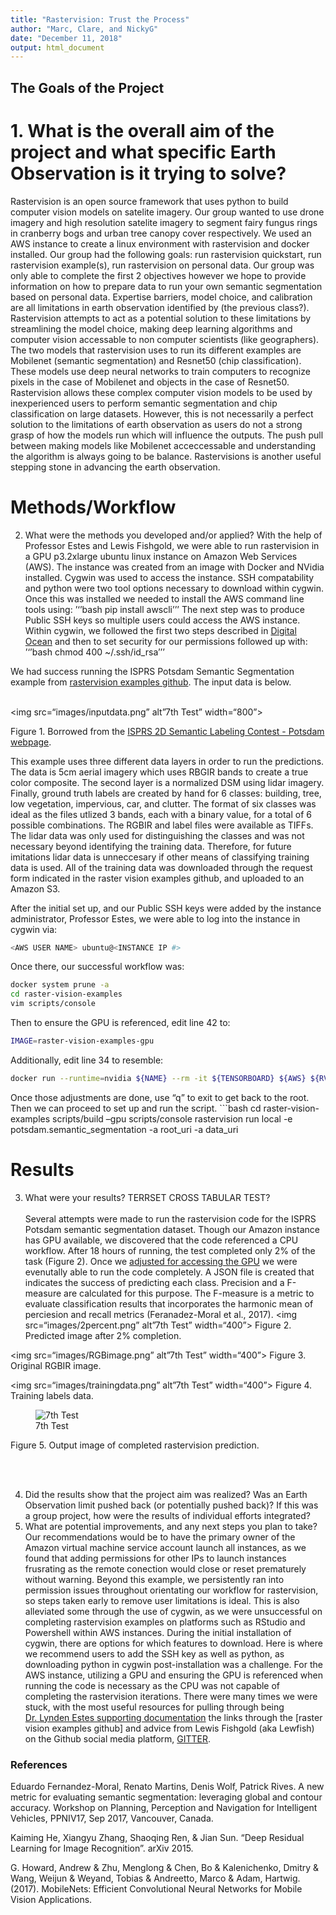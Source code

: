 ```yaml
---
title: "Rastervision: Trust the Process"
author: "Marc, Clare, and NickyG"
date: "December 11, 2018"
output: html_document
---
```


## The Goals of the Project 
# 1. What is the overall aim of the project and what specific Earth Observation is it trying to solve?
  Rastervision is an open source framework that uses python to build computer vision models on satelite imagery.  Our group wanted to use drone imagery and high resolution satelite imagery to segment fairy fungus rings in cranberry bogs and urban tree canopy cover respectively. We used an AWS instance to create a linux environment with rastervision and docker installed. Our group had the following goals: run rastervision quickstart, run rastervision example(s), run rastervision on personal data. Our group was only able to complete the first 2 objectives however we hope to provide information on how to prepare data to run your own semantic segmentation based on personal data.
  Expertise barriers, model choice, and calibration are all limitations in earth observation identified by (the previous class?). Rastervision attempts to act as a potential solution to these limitations by streamlining the model choice, making deep learning algorithms and computer vision accessable to non computer scientists (like geographers). The two models that rastervision uses to run its different examples are Mobilenet (semantic segmentation) and Resnet50 (chip classification).  These models use deep neural networks to train computers to recognize pixels in the case of Mobilenet and objects in the case of Resnet50. Rastervision allows these complex computer vision models to be used by inexperienced users to perform semantic segmentation and chip classification on large datasets. However, this is not necessarily a perfect solution to the limitations of earth observation as users do not a strong grasp of how the models run which will influence the outputs. The push pull between making models like Mobilenet acceccessable and understanding the algorithm is always going to be balance. Rastervisions is another useful stepping stone in advancing the earth observation.    
  
# Methods/Workflow
2. What were the methods you developed and/or applied?
With the help of Professor Estes and Lewis Fishgold, we were able to run rastervision in a GPU p3.2xlarge ubuntu linux instance on Amazon Web Services (AWS). The instance was created from an image with Docker and NVidia installed. Cygwin was used to access the instance. SSH compatability and python were two tool options necessary to download within cygwin. Once this was installed we needed to install the AWS command line tools using: 
'''bash
pip install awscli
'''
The next step was to produce Public SSH keys so multiple users could access the AWS instance. Within cygwin, we followed the first two steps described in [Digital Ocean](https://www.digitalocean.com/community/tutorials/how-to-set-up-ssh-keys--2) and then to set security for our permissions followed up with:
'''bash
chmod 400 ~/.ssh/id_rsa
'''

We had success running the ISPRS Potsdam Semantic Segmentation example from [rastervision examples github](https://github.com/azavea/raster-vision-examples). The input data is below.
<br><br>

<img src="images/inputdata.png" alt"7th Test" width="800">

Figure 1. Borrowed from the [ISPRS 2D Semantic Labeling Contest - Potsdam webpage](http://www2.isprs.org/commissions/comm3/wg4/2d-sem-label-potsdam.html).

This example uses three different data layers in order to run the predictions. The data is 5cm aerial imagery which uses RBGIR bands to create a true color composite. The second layer is a normalized DSM using lidar imagery.  Finally, ground truth labels are created by hand for 6 classes: building, tree, low vegetation, impervious, car, and clutter. The format of six classes was ideal as the files utlized 3 bands, each with a binary value, for a total of 6 possible combinations. The RGBIR and label files were available as TIFFs. The lidar data was only used for distinguishing the classes and was not necessary beyond identifying the training data. Therefore, for future imitations lidar data is unneccesary if other means of classifying training data is used. All of the training data was downloaded through the request form indicated in the raster vision examples github, and uploaded to an Amazon S3. 

After the initial set up, and our Public SSH keys were added by the instance administrator, Professor Estes, we were able to log into the instance in cygwin via:
```bash
<AWS USER NAME> ubuntu@<INSTANCE IP #>
```
Once there, our successful workflow was:
```bash
docker system prune -a
cd raster-vision-examples
vim scripts/console
```
Then to ensure the GPU is referenced, edit line 42 to:
```bash
IMAGE=raster-vision-examples-gpu
```
Additionally, edit line 34 to resemble:
```bash
docker run --runtime=nvidia ${NAME} --rm -it ${TENSORBOARD} ${AWS} ${RV_CONFIG}
```
Once those adjustments are done, use "q" to exit to get back to the root. Then we can proceed to set up and run the script. 
```bash
cd raster-vision-examples 
scripts/build --gpu
scripts/console
rastervision run local -e potsdam.semantic_segmentation -a root_uri <Path to S3 data ouput location> -a data_uri <Path to S3 Data Folder>


# Results
3. What were your results? TERRSET CROSS TABULAR TEST? <br><br>
Several attempts were made to run the rastervision code for the ISPRS Potsdam semantic segmentation dataset. Though our Amazon instance has GPU available, we discovered that the code referenced a CPU workflow. After 18 hours of running, the test completed only 2% of the task (Figure 2). Once we [adjusted for accessing the GPU](https://github.com/agroimpacts/geog287387/blob/master/materials/tutorials/ubuntu-deeplearning-ami-raster-vision.md#install-raster-vision-examples) we were evenutally able to run the code completely. A JSON file is created that indicates the success of predicting each class. Precision and a F-measure are calculated for this purpose. The F-measure is a metric to evaluate classification results that incorporates the harmonic mean of perciesion and recall metrics (Feranadez-Moral et al., 2017). 
<img src="images/2percent.png" alt"7th Test" width="400">
Figure 2. Predicted image after 2% completion.

<img src="images/RGBimage.png" alt"7th Test" width="400">
Figure 3. Original RGBIR image.

<img src="images/trainingdata.png" alt"7th Test" width="400"> 
Figure 4. Training labels data.
<div style="width:45%">![7th Test](images/7thtestresult.png?raw=true)</div>
Figure 5. Output image of completed rastervision prediction.



<br><br>



4. Did the results show that the project aim was realized? Was an Earth Observation limit pushed back (or potentially pushed back)? If this was a group project, how were the results of individual efforts integrated? 
5. What are potential improvements, and any next steps you plan to take? 
Our recommendations would be to have the primary owner of the Amazon virtual machine service account launch all instances, as we found that adding permissions for other IPs to launch instances frusrating as the remote conection would close or reset prematurely without warning. Beyond this example, we persistently ran into permission issues throughout orientating our workflow for rastervision, so steps taken early to remove user limitations is ideal. This is also alleviated some through the use of cygwin, as we were unsuccessful on completing rastervision examples on platforms such as RStudio and Powershell within AWS instances. During the initial installation of cygwin, there are options for which features to download. Here is where we recommend users to add the SSH key as well as python, as downloading python in cygwin post-installation was a challenge. For the AWS instance, utilizing a GPU and ensuring the GPU is referenced when running the code is necessary as the CPU was not capable of completing the rastervision iterations. There were many times we were stuck, with the most useful resources for pulling through being [Dr. Lynden Estes supporting documentation](file:///C:/Users/CGaffey/Documents/DroneClass/RasterVisionBick/docs/ubuntu-deeplearning-raster-vision-ami.html) the links through the [raster vision examples github] and advice from Lewis Fishgold (aka Lewfish) on the Github social media platform, [GITTER](https://gitter.im/azavea/raster-vision).

### References

Eduardo Fernandez-Moral, Renato Martins, Denis Wolf, Patrick Rives. A new metric for evaluating semantic segmentation: leveraging global and contour accuracy. Workshop on Planning, Perception and Navigation for Intelligent Vehicles, PPNIV17, Sep 2017, Vancouver, Canada.

Kaiming He, Xiangyu Zhang, Shaoqing Ren, & Jian Sun. “Deep Residual Learning for Image Recognition”. arXiv 2015.

G. Howard, Andrew & Zhu, Menglong & Chen, Bo & Kalenichenko, Dmitry & Wang, Weijun & Weyand, Tobias & Andreetto, Marco & Adam, Hartwig. (2017). MobileNets: Efficient Convolutional Neural Networks for Mobile Vision Applications.

